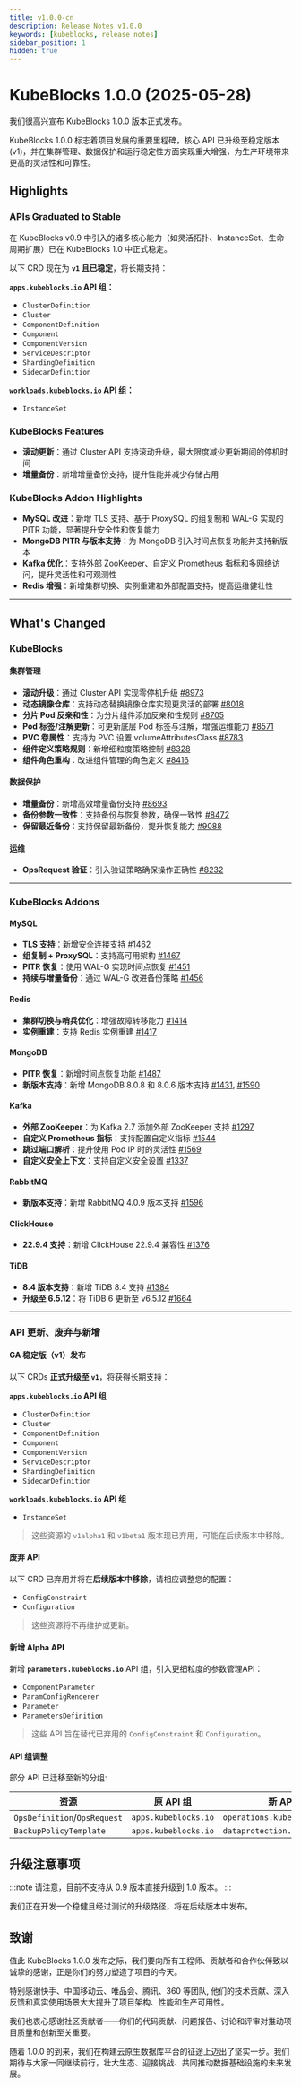 ```yaml
---
title: v1.0.0-cn
description: Release Notes v1.0.0
keywords: [kubeblocks, release notes]
sidebar_position: 1
hidden: true
---
```


# KubeBlocks 1.0.0 (2025-05-28)

我们很高兴宣布 KubeBlocks 1.0.0 版本正式发布。

KubeBlocks 1.0.0 标志着项目发展的重要里程碑，核心 API 已升级至稳定版本(v1)，并在集群管理、数据保护和运行稳定性方面实现重大增强，为生产环境带来更高的灵活性和可靠性。

## Highlights

### APIs Graduated to Stable

在 KubeBlocks v0.9 中引入的诸多核心能力（如灵活拓扑、InstanceSet、生命周期扩展）已在 KubeBlocks 1.0 中正式稳定。

以下 CRD 现在为 **`v1` 且已稳定**，将长期支持：

**`apps.kubeblocks.io` API 组：**

* `ClusterDefinition`
* `Cluster`
* `ComponentDefinition`
* `Component`
* `ComponentVersion`
* `ServiceDescriptor`
* `ShardingDefinition`
* `SidecarDefinition`

**`workloads.kubeblocks.io` API 组：**

* `InstanceSet`

### KubeBlocks Features

* **滚动更新**：通过 Cluster API 支持滚动升级，最大限度减少更新期间的停机时间
* **增量备份**：新增增量备份支持，提升性能并减少存储占用

### KubeBlocks Addon Highlights

* **MySQL 改进**：新增 TLS 支持、基于 ProxySQL 的组复制和 WAL-G 实现的 PITR 功能，显著提升安全性和恢复能力
* **MongoDB PITR 与版本支持**：为 MongoDB 引入时间点恢复功能并支持新版本
* **Kafka 优化**：支持外部 ZooKeeper、自定义 Prometheus 指标和多网络访问，提升灵活性和可观测性
* **Redis 增强**：新增集群切换、实例重建和外部配置支持，提高运维健壮性

---

## What's Changed

### KubeBlocks

#### 集群管理

* **滚动升级**：通过 Cluster API 实现零停机升级 [#8973](https://github.com/apecloud/kubeblocks/pull/8973)
* **动态镜像仓库**：支持动态替换镜像仓库实现更灵活的部署 [#8018](https://github.com/apecloud/kubeblocks/pull/8018)
* **分片 Pod 反亲和性**：为分片组件添加反亲和性规则 [#8705](https://github.com/apecloud/kubeblocks/pull/8705)
* **Pod 标签/注解更新**：可更新底层 Pod 标签与注解，增强运维能力 [#8571](https://github.com/apecloud/kubeblocks/pull/8571)
* **PVC 卷属性**：支持为 PVC 设置 volumeAttributesClass [#8783](https://github.com/apecloud/kubeblocks/pull/8783)
* **组件定义策略规则**：新增细粒度策略控制 [#8328](https://github.com/apecloud/kubeblocks/pull/8328)
* **组件角色重构**：改进组件管理的角色定义 [#8416](https://github.com/apecloud/kubeblocks/pull/8416)

#### 数据保护

* **增量备份**：新增高效增量备份支持 [#8693](https://github.com/apecloud/kubeblocks/pull/8693)
* **备份参数一致性**：支持备份与恢复参数，确保一致性 [#8472](https://github.com/apecloud/kubeblocks/pull/8472)
* **保留最近备份**：支持保留最新备份，提升恢复能力 [#9088](https://github.com/apecloud/kubeblocks/pull/9088)

#### 运维

* **OpsRequest 验证**：引入验证策略确保操作正确性 [#8232](https://github.com/apecloud/kubeblocks/pull/8232)

---

### KubeBlocks Addons

#### MySQL

* **TLS 支持**：新增安全连接支持 [#1462](https://github.com/apecloud/kubeblocks-addons/pull/1462)
* **组复制 + ProxySQL**：支持高可用架构 [#1467](https://github.com/apecloud/kubeblocks-addons/pull/1467)
* **PITR 恢复**：使用 WAL-G 实现时间点恢复 [#1451](https://github.com/apecloud/kubeblocks-addons/pull/1451)
* **持续与增量备份**：通过 WAL-G 改进备份策略 [#1456](https://github.com/apecloud/kubeblocks-addons/pull/1456)

#### Redis

* **集群切换与哨兵优化**：增强故障转移能力 [#1414](https://github.com/apecloud/kubeblocks-addons/pull/1414)
* **实例重建**：支持 Redis 实例重建 [#1417](https://github.com/apecloud/kubeblocks-addons/pull/1417)

#### MongoDB

* **PITR 恢复**：新增时间点恢复功能 [#1487](https://github.com/apecloud/kubeblocks-addons/pull/1487)
* **新版本支持**：新增 MongoDB 8.0.8 和 8.0.6 版本支持 [#1431](https://github.com/apecloud/kubeblocks-addons/pull/1431), [#1590](https://github.com/apecloud/kubeblocks-addons/pull/1590)

#### Kafka

* **外部 ZooKeeper**：为 Kafka 2.7 添加外部 ZooKeeper 支持 [#1297](https://github.com/apecloud/kubeblocks-addons/pull/1297)
* **自定义 Prometheus 指标**：支持配置自定义指标 [#1544](https://github.com/apecloud/kubeblocks-addons/pull/1544)
* **跳过端口解析**：提升使用 Pod IP 时的灵活性 [#1569](https://github.com/apecloud/kubeblocks-addons/pull/1569)
* **自定义安全上下文**：支持自定义安全设置 [#1337](https://github.com/apecloud/kubeblocks-addons/pull/1337)

#### RabbitMQ

* **新版本支持**：新增 RabbitMQ 4.0.9 版本支持 [#1596](https://github.com/apecloud/kubeblocks-addons/pull/1596)

#### ClickHouse

* **22.9.4 支持**：新增 ClickHouse 22.9.4 兼容性 [#1376](https://github.com/apecloud/kubeblocks-addons/pull/1376)

#### TiDB

* **8.4 版本支持**：新增 TiDB 8.4 支持 [#1384](https://github.com/apecloud/kubeblocks-addons/pull/1384)
* **升级至 6.5.12**：将 TiDB 6 更新至 v6.5.12 [#1664](https://github.com/apecloud/kubeblocks-addons/pull/1664)

---

### API 更新、废弃与新增

#### GA 稳定版（v1）发布

以下 CRDs **正式升级至 `v1`**，将获得长期支持：

**`apps.kubeblocks.io` API 组**

- `ClusterDefinition`
- `Cluster`
- `ComponentDefinition`
- `Component`
- `ComponentVersion`
- `ServiceDescriptor`
- `ShardingDefinition`
- `SidecarDefinition`

**`workloads.kubeblocks.io` API 组**

- `InstanceSet`

> 这些资源的 `v1alpha1` 和 `v1beta1` 版本现已弃用，可能在后续版本中移除。

#### 废弃 API

以下 CRD 已弃用并将在**后续版本中移除**，请相应调整您的配置：

* `ConfigConstraint`
* `Configuration`

> 这些资源将不再维护或更新。

#### 新增 Alpha API

新增 **`parameters.kubeblocks.io`** API 组，引入更细粒度的参数管理API：

* `ComponentParameter`
* `ParamConfigRenderer`
* `Parameter`
* `ParametersDefinition`

> 这些 API 旨在替代已弃用的 `ConfigConstraint` 和 `Configuration`。

#### API 组调整

部分 API 已迁移至新的分组:

| 资源                       | 原 API 组        | 新 API 组                  |
| -------------------------- | ---------------- | -------------------------- |
| `OpsDefinition`/`OpsRequest` | `apps.kubeblocks.io` | `operations.kubeblocks.io` |
| `BackupPolicyTemplate`     | `apps.kubeblocks.io` | `dataprotection.kubeblocks.io` |

## 升级注意事项

:::note
请注意，目前不支持从 0.9 版本直接升级到 1.0 版本。
:::

我们正在开发一个稳健且经过测试的升级路径，将在后续版本中发布。

## 致谢

值此 KubeBlocks 1.0.0 发布之际，我们要向所有工程师、贡献者和合作伙伴致以诚挚的感谢，正是你们的努力塑造了项目的今天。

特别感谢快手、中国移动云、唯品会、腾讯、360 等团队, 他们的技术贡献、深入反馈和真实使用场景大大提升了项目架构、性能和生产可用性。

我们也衷心感谢社区贡献者——你们的代码贡献、问题报告、讨论和评审对推动项目质量和创新至关重要。

随着 1.0.0 的到来，我们在构建云原生数据库平台的征途上迈出了坚实一步。我们期待与大家一同继续前行，壮大生态、迎接挑战、共同推动数据基础设施的未来发展。
